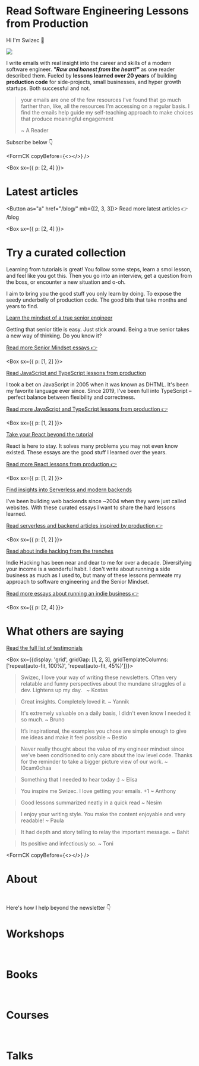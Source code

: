 
# Read Software Engineering Lessons from Production

Hi I'm Swizec 👋

![](../images/react-summit-close-2.jpeg)

I write emails with real insight into the career and skills of a modern software engineer. **_"Raw and honest from the heart!"_** as one reader described them. Fueled by **lessons learned over 20 years** of building **production code** for side-projects, small businesses, and hyper growth startups. Both successful and not.

> your emails are one of the few resources I've found that go much farther than, like, all the resources I'm accessing on a regular basis. I find the emails help guide my self-teaching approach to make choices that produce meaningful engagement
>
> ~ A Reader

Subscribe below 👇

<FormCK copyBefore={<></>} />

<Box sx={{ p: [2, 4] }}>&nbsp;</Box>

# Latest articles

<LatestBlogs />

<Button as="a" href="/blog/" mb={[2, 3, 3]}>
  Read more latest articles 👉 /blog
</Button>

<Box sx={{ p: [2, 4] }}>&nbsp;</Box>

# Try a curated collection

Learning from tutorials is great! You follow some steps, learn a smol lesson, and feel like you got this. Then you go into an interview, get a question from the boss, or encounter a new situation and o-oh.

I aim to bring you the good stuff you only learn by doing. To expose the seedy underbelly of production code. The good bits that take months and years to find.

<Heading as="h2" >

[Learn the mindset of a true senior engineer](/collections/seniormindset/)

</Heading>

Getting that senior title is easy. Just stick around. Being a true senior takes a new way of thinking. Do you know it?

<LatestSeniorMindset />

[Read more Senior Mindset essays 👉](/collections/seniormindset/)

<Box sx={{ p: [1, 2] }}>&nbsp;</Box>

<Heading as="h2">

[Read JavaScript and TypeScript lessons from production](/collections/javascript/)

</Heading>

I took a bet on JavaScript in 2005 when it was known as DHTML. It's been my favorite language ever since. Since 2019, I've been full into TypeScript – perfect balance between flexibility and correctness.

<LatestJavaScript />

[Read more JavaScript and TypeScript lessons from production 👉](/collections/javascript/)

<Box sx={{ p: [1, 2] }}>&nbsp;</Box>

<Heading as="h2">

[Take your React beyond the tutorial](/collections/react/)

</Heading>

React is here to stay. It solves many problems you may not even know existed. These essays are the good stuff I learned over the years.

<LatestReact />

[Read more React lessons from production 👉](/collections/react/)

<Box sx={{ p: [1, 2] }}>&nbsp;</Box>

<Heading as="h2">

[Find insights into Serverless and modern backends](/collections/serverless/)

</Heading>

I've been building web backends since ~2004 when they were just called websites. With these curated essays I want to share the hard lessons learned.

<LatestBackend />

[Read serverless and backend articles inspired by production 👉](/collections/serverless/)

<Box sx={{ p: [1, 2] }}>&nbsp;</Box>

<Heading as="h2">

[Read about indie hacking from the trenches](/collections/indie-hacking/)

</Heading>

Indie Hacking has been near and dear to me for over a decade. Diversifying your income is a wonderful habit. I don't write about running a side business as much as I used to, but many of these lessons permeate my approach to software engineering and the Senior Mindset.

<LatestIndieHacking />

[Read more essays about running an indie business 👉](/collections/indie-hacking/)

<Box sx={{ p: [2, 4] }}>&nbsp;</Box>

# What others are saying

[Read the full list of testimonials](/testimonials/)

<Box sx={{display: 'grid', gridGap: [1, 2, 3], gridTemplateColumns: ['repeat(auto-fit, 100%)', 'repeat(auto-fit, 45%)']}}>

> Swizec, I love your way of writing these newsletters. Often very relatable and funny perspectives about the mundane struggles of a dev. Lightens up my day.  
> ~ Kostas

> Great insights. Completely loved it.
> ~ Yannik

> It's extremely valuable on a daily basis, I didn't even know I needed it so much.
> ~ Bruno

> It’s inspirational, the examples you chose are simple enough to give me ideas and make it feel possible
> ~ Bestio

> Never really thought about the value of my engineer mindset since we've been conditioned to only care about the low level code. Thanks for the reminder to take a bigger picture view of our work.
> ~ l0cam0chaa

> Something that I needed to hear today :)
> ~ Elisa

> You inspire me Swizec. I love getting your emails. +1
> ~ Anthony

> Good lessons summarized neatly in a quick read
> ~ Nesim

> I enjoy your writing style. You make the content enjoyable and very readable!
> ~ Paula

> It had depth and story telling to relay the important message.
> ~ Bahit

> Its positive and infectiously so.
> ~ Toni

</Box>

<FormCK copyBefore={<></>} />

# About

<About />
<Box sx={{ p: [2, 4] }}>&nbsp;</Box>

Here's how I help beyond the newsletter 👇

# Workshops

<Workshops />
<Box sx={{ p: [2, 4] }}>&nbsp;</Box>

# Books

<Books />
<Box sx={{ p: [2, 4] }}>&nbsp;</Box>

# Courses

<Courses />
<Box sx={{ p: [2, 4] }}>&nbsp;</Box>

# Talks

<Talks />
